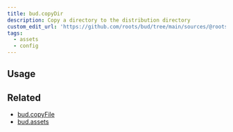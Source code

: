 ```yaml
---
title: bud.copyDir
description: Copy a directory to the distribution directory
custom_edit_url: 'https://github.com/roots/bud/tree/main/sources/@roots/bud-api/docs/copyDir'
tags:
  - assets
  - config
---
```



<Overview />

## Usage

<Usage />

## Related

- [bud.copyFile](/reference/bud.copyFile)
- [bud.assets](/reference/bud.assets)

